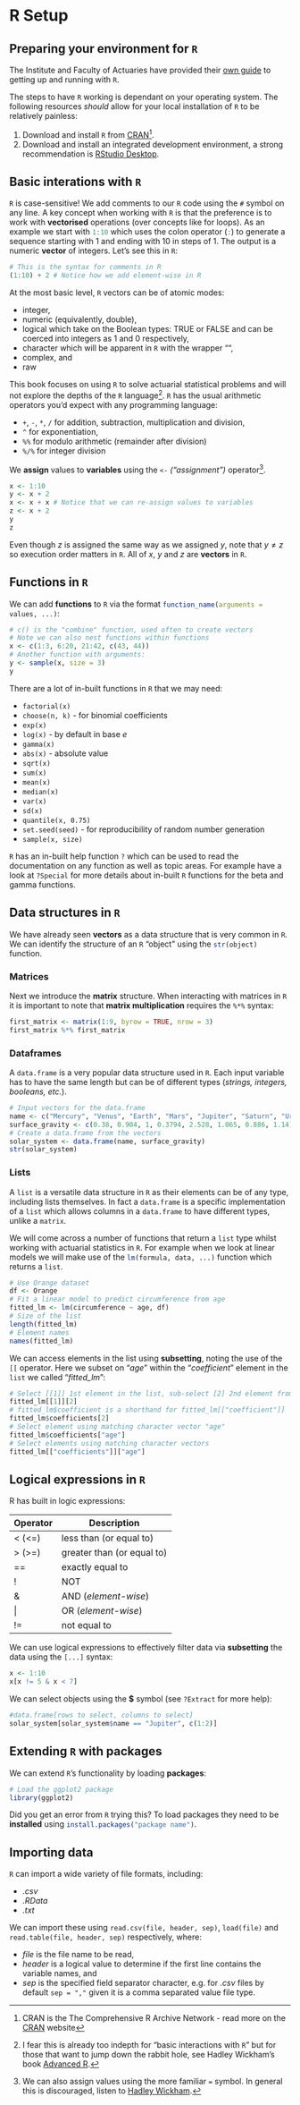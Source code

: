 # R Setup

## Preparing your environment for `R`

The Institute and Faculty of Actuaries have provided their [own guide](https://www.actuaries.org.uk/system/files/field/document/R-Guide_technical.pdf) to getting up and running with `R`.

The steps to have `R` working is dependant on your operating system. The following resources _should_ allow for your local installation of `R` to be relatively painless:

1. Download and install `R` from [CRAN](https://cran.rstudio.com/)^[CRAN is the The Comprehensive R Archive Network - read more on the [CRAN](https://cran.rstudio.com/) website].
2. Download and install an integrated development environment, a strong recommendation is [RStudio Desktop](https://rstudio.com/products/rstudio/download/#download).

## Basic interations with `R`

`R` is case-sensitive! We add comments to our `R` code using the `#` symbol on any line. A key concept when working with `R` is that the preference is to work with **vectorised** operations (over concepts like for loops). As an example we start with `1:10`{.R} which uses the colon operator (`:`{.R}) to generate a sequence starting with 1 and ending with 10 in steps of 1. The output is a numeric **vector** of integers. Let's see this in `R`:

```r
# This is the syntax for comments in R
(1:10) + 2 # Notice how we add element-wise in R
```

At the most basic level, `R` vectors can be of atomic modes:

- integer,
- numeric (equivalently, double),
- logical which take on the Boolean types: TRUE or FALSE and can be coerced into integers as 1 and 0 respectively,
- character which will be apparent in `R` with the wrapper "",
- complex, and
- raw

This book focuses on using `R` to solve actuarial statistical problems and will not explore the depths of the `R` language^[I fear this is already too indepth for "basic interactions with `R`" but for those that want to jump down the rabbit hole, see Hadley Wickham's book [Advanced R](https://adv-r.hadley.nz/).]. 
`R` has the usual arithmetic operators you'd expect with any programming language:

- `+`, `-`, `*`, `/` for addition, subtraction, multiplication and division,
- `^` for exponentiation,
- `%%` for modulo arithmetic (remainder after division)
- `%/%` for integer division

We **assign** values to **variables** using the `<-` *("assignment")* operator^[We can also assign values using the more familiar `=` symbol. In general this is discouraged, listen to [Hadley Wickham](https://style.tidyverse.org/syntax.html#assignment-1).].

```r
x <- 1:10
y <- x + 2
x <- x + x # Notice that we can re-assign values to variables
z <- x + 2
y
z
```

Even though $z$ is assigned the same way as we assigned $y$, note that $y \neq z$ so execution order matters in `R`. All of $x$, $y$ and $z$ are **vectors** in `R`.

## Functions in `R`

We can add **functions** to `R` via the format `function_name(arguments = values, ...)`{.R}:

```r
# c() is the "combine" function, used often to create vectors
# Note we can also nest functions within functions
x <- c(1:3, 6:20, 21:42, c(43, 44))
# Another function with arguments:
y <- sample(x, size = 3)
y
```

There are a lot of in-built functions in `R` that we may need:

- `factorial(x)`
- `choose(n, k)` - for binomial coefficients
- `exp(x)`
- `log(x)` - by default in base $e$
- `gamma(x)`
- `abs(x)` - absolute value
- `sqrt(x)`
- `sum(x)`
- `mean(x)`
- `median(x)`
- `var(x)`
- `sd(x)`
- `quantile(x, 0.75)`
- `set.seed(seed)` - for reproducibility of random number generation
- `sample(x, size)`

`R` has an in-built help function `?`{.R} which can be used to read the documentation on any function as well as topic areas. For example have a look at `?Special`{.R} for more details about in-built `R` functions for the beta and gamma functions.

## Data structures in `R`

We have already seen **vectors** as a data structure that is very common in `R`. We can identify the structure of an `R` "object" using the `str(object)`{.R} function.

### Matrices {-}

Next we introduce the **matrix** structure. When interacting with matrices in `R` it is important to note that **matrix multiplication** requires the `%*%` syntax:

```r
first_matrix <- matrix(1:9, byrow = TRUE, nrow = 3)
first_matrix %*% first_matrix
```

### Dataframes {-}

A `data.frame` is a very popular data structure used in `R`. Each input variable has to have the same length but can be of different types (*strings, integers, booleans, etc.*).

```r
# Input vectors for the data.frame
name <- c("Mercury", "Venus", "Earth", "Mars", "Jupiter", "Saturn", "Uranus", "Neptune")
surface_gravity <- c(0.38, 0.904, 1, 0.3794, 2.528, 1.065, 0.886, 1.14)
# Create a data.frame from the vectors
solar_system <- data.frame(name, surface_gravity)
str(solar_system)
```

### Lists {-}

A `list` is a versatile data structure in `R` as their elements can be of any type, including lists themselves. In fact a `data.frame` is a specific implementation of a `list` which allows columns in a `data.frame` to have different types, unlike a `matrix`.

We will come across a number of functions that return a `list` type whilst working with actuarial statistics in `R`. For example when we look at linear models we will make use of the `lm(formula, data, ...)`{.R} function which returns a `list`. 

```r
# Use Orange dataset
df <- Orange
# Fit a linear model to predict circumference from age
fitted_lm <- lm(circumference ~ age, df)
# Size of the list
length(fitted_lm)
# Element names
names(fitted_lm)
```

We can access elements in the list using **subsetting**, noting the use of the `[[` operator. Here we subset on "_age_"  within the "_coefficient_" element in the `list` we called "_fitted_lm_":

```r
# Select [[1]] 1st element in the list, sub-select [2] 2nd element from that
fitted_lm[[1]][2] 
# fitted_lm$coefficient is a shorthand for fitted_lm[["coefficient"]] 
fitted_lm$coefficients[2] 
# Select element using matching character vector "age"
fitted_lm$coefficients["age"]
# Select elements using matching character vectors
fitted_lm[["coefficients"]]["age"]
```

## Logical expressions in `R`

R has built in logic expressions:

| Operator | Description |
|-|-|
| < (<=) | less than (or equal to) |
| > (>=) | greater than (or equal to) |
| == | exactly equal to |
| ! | NOT |
| & | AND (*element-wise*) |
| \| | OR (*element-wise*) |
| != | not equal to |

We can use logical expressions to effectively filter data via **subsetting** the data using the `[...]`{.R} syntax:

```r
x <- 1:10
x[x != 5 & x < 7]
```

We can select objects using the **\$** symbol (see `?Extract`{.R} for more help):

```r
#data.frame[rows to select, columns to select]
solar_system[solar_system$name == "Jupiter", c(1:2)]
```

## Extending `R` with packages

We can extend `R`'s functionality by loading **packages**:

```r
# Load the ggplot2 package
library(ggplot2)
```

Did you get an error from `R` trying this? To load packages they need to be **installed** using `install.packages("package name")`{.R}.

## Importing data

`R` can import a wide variety of file formats, including:

- _.csv_
- _.RData_
- _.txt_

We can import these using `read.csv(file, header, sep)`, `load(file)` and `read.table(file, header, sep)` respectively, where:

- _file_ is the file name to be read,
- _header_ is a logical value to determine if the first line contains the variable names, and
- _sep_ is the specified field separator character, e.g. for _.csv_ files by default `sep = ","` given it is a comma separated value file type.